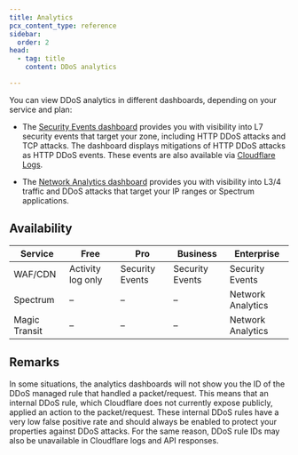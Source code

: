 ```yaml
---
title: Analytics
pcx_content_type: reference
sidebar:
  order: 2
head:
  - tag: title
    content: DDoS analytics

---
```


You can view DDoS analytics in different dashboards, depending on your service and plan:

* The [Security Events dashboard](/waf/analytics/security-events/) provides you with visibility into L7 security events that target your zone, including HTTP DDoS attacks and TCP attacks. The dashboard displays mitigations of HTTP DDoS attacks as HTTP DDoS events. These events are also available via [Cloudflare Logs](/logs/).

* The [Network Analytics dashboard](/analytics/network-analytics/) provides you with visibility into L3/4 traffic and DDoS attacks that target your IP ranges or Spectrum applications.

## Availability



| Service       | Free              | Pro             | Business        | Enterprise        |
| ------------- | ----------------- | --------------- | --------------- | ----------------- |
| WAF/CDN       | Activity log only | Security Events | Security Events | Security Events   |
| Spectrum      | –                 | –               | –               | Network Analytics |
| Magic Transit | –                 | –               | –               | Network Analytics |



## Remarks

In some situations, the analytics dashboards will not show you the ID of the DDoS managed rule that handled a packet/request. This means that an internal DDoS rule, which Cloudflare does not currently expose publicly, applied an action to the packet/request. These internal DDoS rules have a very low false positive rate and should always be enabled to protect your properties against DDoS attacks. For the same reason, DDoS rule IDs may also be unavailable in Cloudflare logs and API responses.
